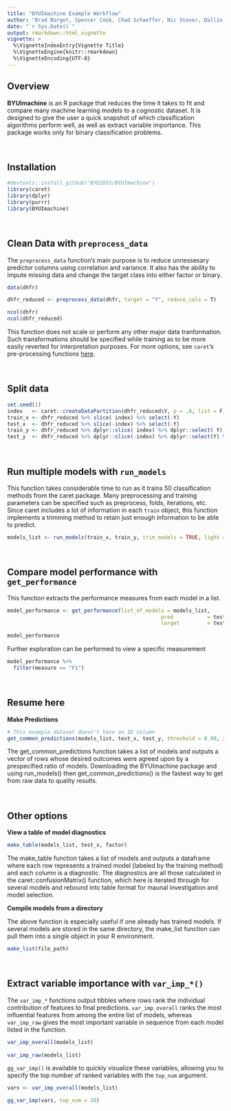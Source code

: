 ```yaml
---
title: "BYUImachine Example Workflow"
author: "Brad Borget, Spencer Cook, Chad Schaeffer, Nic Stover, Dallin Webb"
date: "`r Sys.Date()`"
output: rmarkdown::html_vignette
vignette: >
  %\VignetteIndexEntry{Vignette Title}
  %\VignetteEngine{knitr::rmarkdown}
  %\VignetteEncoding{UTF-8}
---
```


## Overview

**BYUImachine** is an R package that reduces the time it takes to fit and compare many machine learning models to a cognostic dataset. It is designed to give the user a quick snapshot of which classification algorithms perform well, as well as extract variable importance. This package works only for binary classification problems.

<br>

## Installation

```r
#devtools::install_github("BYUIDSS/BYUImachine")
library(caret)
library(dplyr)
library(purrr)
library(BYUImachine)
```


<br>

## Clean Data with `preprocess_data`

The `preprocess_data` function's main purpose is to reduce unnessesary predictor columns using correlation and variance. It also has the ability to impute missing data and change the target class into either factor or binary. 

```r
data(dhfr)

dhfr_reduced <- preprocess_data(dhfr, target = "Y", reduce_cols = T)
```

```r
ncol(dhfr)
ncol(dhfr_reduced)
```


This function does not scale or perform any other major data tranformation. Such transformations should be specified while training as to be more easily reverted for interpretation purposes. For more options, see `caret`'s pre-processing functions [here](http://topepo.github.io/caret/pre-processing.html){target="_blank"}.

<br>

## Split data

```r
set.seed(1)
index   <- caret::createDataPartition(dhfr_reduced$Y, p = .8, list = F)
train_x <- dhfr_reduced %>% slice( index) %>% select(-Y)
test_x  <- dhfr_reduced %>% slice(-index) %>% select(-Y)
train_y <- dhfr_reduced %>% dplyr::slice( index) %>% dplyr::select( Y) %>% as_vector() %>% unname()
test_y  <- dhfr_reduced %>% dplyr::slice(-index) %>% dplyr::select(Y) %>% as_vector() %>% unname()
```


<br>

## Run multiple models with `run_models`

This function takes considerable time to run as it trains 50 classification methods from the caret package. Many preprocessing and training parameters can be specified such as preprocess, folds, iterations, etc. Since caret includes a lot of information in each `train` object, this function implements a trimming method to retain just enough information to be able to predict.

```r
models_list <- run_models(train_x, train_y, trim_models = TRUE, light = T)
```

<br>

## Compare model performance with `get_performance`

This function extracts the performance measures from each model in a list.

```r
model_performance <- get_performance(list_of_models = models_list,
                                                  pred           = test_x,
                                                  target         = test_y)

model_performance
```

Further exploration can be performed to view a specific measurement 

```r
model_performance %>%
  filter(measure == "F1")
```


<br>

## Resume here

**Make Predictions**

```r
# This example dataset doesn't have an ID column
get_common_predictions(models_list, test_x, test_y, threshold = 0.90, id_col)
```

The get_common_predictions function takes a list of models and outputs a vector of rows whose desired outcomes were agreed upon by a prespecified ratio of models. Downloading the BYUImachine package and using run_models() then get_common_predictions() is the fastest way to get from raw data to quality results.

<br>

## Other options

**View a table of model diagnostics**

```r
make_table(models_list, test_x, factor)
```

The make_table function takes a list of models and outputs a dataframe where each row represents a trained model (labeled by the training method) and each column is a diagnostic. The diagnostics are all those calculated in the caret::confusionMatrix() function, which here is iterated through for several models and rebound into table format for maunal investigation and model selection.

**Compile models from a directory**

The above function is especially useful if one already has trained models. If several models are stored in the same directory, the make_list function can pull them into a single object in your R environment.

```r
make_list(file_path)
```

<br>

## Extract variable importance with `var_imp_*()`

The `var_imp_*` functions output tibbles where rows rank the individual contribution of features to final predictions. `var_imp_overall` ranks the most influential features from among the entire list of models, whereas `var_imp_raw` gives the most important variable in sequence from each model listed in the function.

```r
var_imp_overall(models_list)
 
var_imp_raw(models_list)
```

`gg_var_imp()` is available to quickly visualize these variables, allowing you to specify the top number of ranked variables with the `top_num` argument.

```r
vars <- var_imp_overall(models_list)

gg_var_imp(vars, top_num = 20)
```


